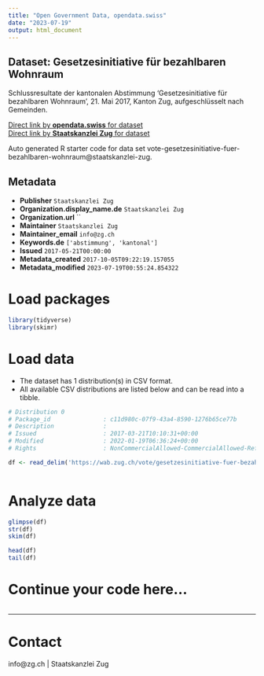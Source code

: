 ```yaml
---
title: "Open Government Data, opendata.swiss"
date: "2023-07-19"
output: html_document
---
```


## Dataset: Gesetzesinitiative für bezahlbaren Wohnraum

Schlussresultate der kantonalen Abstimmung 'Gesetzesinitiative für bezahlbaren Wohnraum', 21. Mai 2017, Kanton Zug, aufgeschlüsselt nach Gemeinden.

[Direct link by **opendata.swiss** for dataset](https://opendata.swiss/de/dataset/gesetzesinitiative-fur-bezahlbaren-wohnraum)<br>
[Direct link by **Staatskanzlei Zug** for dataset](https://wab.zug.ch/vote/gesetzesinitiative-fuer-bezahlbaren-wohnraum/data)

Auto generated R starter code for data set vote-gesetzesinitiative-fuer-bezahlbaren-wohnraum@staatskanzlei-zug.

## Metadata

- **Publisher** `Staatskanzlei Zug`
- **Organization.display_name.de** `Staatskanzlei Zug`
- **Organization.url** ``
- **Maintainer** `Staatskanzlei Zug`
- **Maintainer_email** `info@zg.ch`
- **Keywords.de** `['abstimmung', 'kantonal']`
- **Issued** `2017-05-21T00:00:00`
- **Metadata_created** `2017-10-05T09:22:19.157055`
- **Metadata_modified** `2023-07-19T00:55:24.854322`


# Load packages

```r

library(tidyverse)
library(skimr)

```

# Load data

-   The dataset has 1 distribution(s) in CSV format.
-   All available CSV distributions are listed below and can be read into a tibble.

```r

# Distribution 0
# Package_id               : c11d980c-07f9-43a4-8590-1276b65ce77b
# Description              : 
# Issued                   : 2017-03-21T10:10:31+00:00
# Modified                 : 2022-01-19T06:36:24+00:00
# Rights                   : NonCommercialAllowed-CommercialAllowed-ReferenceRequired

df <- read_delim('https://wab.zug.ch/vote/gesetzesinitiative-fuer-bezahlbaren-wohnraum/data-csv')



```

# Analyze data

```r

glimpse(df)
str(df)
skim(df)

head(df)
tail(df)

```

# Continue your code here...

```r

```

------------------------------------------------------------------------

# Contact

info@zg.ch | Staatskanzlei Zug

